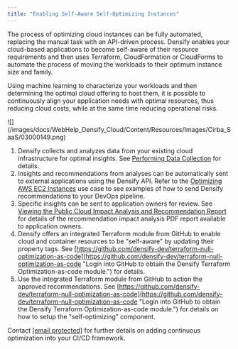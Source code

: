 ```yaml
---
title: "Enabling Self-Aware Self-Optimizing Instances"
---
```


The process of optimizing cloud instances can be fully automated, replacing the manual task with an API-driven process. Densify enables your cloud-based applications to become self-aware of their resource requirements and then uses Terraform, CloudFormation or CloudForms to automate the process of moving the workloads to their optimum instance size and family.

Using machine learning to characterize your workloads and then determining the optimal cloud offering to host them, it is possible to continuously align your application needs with optimal resources, thus reducing cloud costs, while at the same time reducing operational risks.

<Accordion title="Figure: Self-Aware/Self-Optimizing Continuous Optimization">
<Frame>![](/images/docs/WebHelp_Densify_Cloud/Content/Resources/Images/Cirba_SaaS/03000149.png)</Frame>
</Accordion>

1. Densify collects and analyzes data from your existing cloud infrastructure for optimal insights. See [Performing Data Collection](../Performing_Data_Collection) for details.
2. Insights and recommendations from analyses can be automatically sent to external applications using the Densify API. Refer to the [Optimizing AWS EC2 Instances](/docs-api/WebHelp_Densify_API/Content/API_Guide/Optimizing_AWS_EC2_Instances) use case to see examples of how to send Densify recommendations to your DevOps pipeline.
3. Specific insights can be sent to application owners for review. See [Viewing the Public Cloud Impact Analysis and Recommendation Report](./Viewing_the_Impact_Analysis_and_Recommendation_Report) for details of the recommendation impact analysis PDF report available to application owners.
4. Densify offers an integrated Terraform module from GitHub to enable cloud and container resources to be "self-aware" by updating their property tags. See [https://github.com/densify-dev/terraform-null-optimization-as-code](https://github.com/densify-dev/terraform-null-optimization-as-code "Login into GitHub to obtain the Densify Terraform Optimization-as-code module.") for details.
5. Use the integrated Terraform module from GitHub to action the approved recommendations. See [https://github.com/densify-dev/terraform-null-optimization-as-code](https://github.com/densify-dev/terraform-null-optimization-as-code "Login into GitHub to obtain the Densify Terraform Optimization-as-code module.") for details on how to setup the "self-optimizing" component.

Contact [[email protected]](/cdn-cgi/l/email-protection) for further details on adding continuous optimization into your CI/CD framework.
